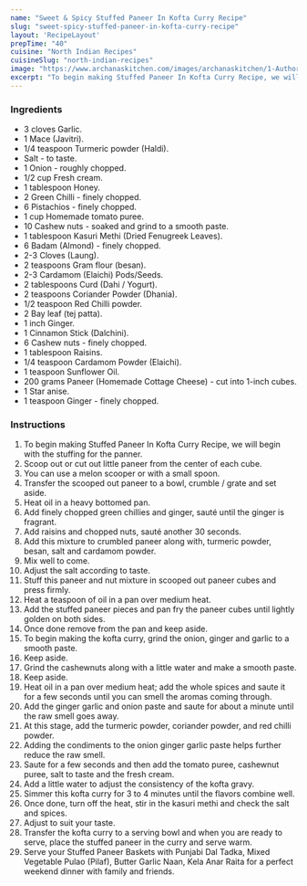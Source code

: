 ---
name: "Sweet & Spicy Stuffed Paneer In Kofta Curry Recipe"
slug: "sweet-spicy-stuffed-paneer-in-kofta-curry-recipe"
layout: 'RecipeLayout'
prepTime: "40"
cuisine: "North Indian Recipes"
cuisineSlug: "north-indian-recipes"
image: "https://www.archanaskitchen.com/images/archanaskitchen/1-Author/Sadaf_Abbasi/stuffed_paneer_curry.jpg"
excerpt: "To begin making Stuffed Paneer In Kofta Curry Recipe, we will begin with the stuffing for the panner"
---

### Ingredients

- 3 cloves Garlic.
- 1 Mace (Javitri).
- 1/4 teaspoon Turmeric powder (Haldi).
- Salt - to taste.
- 1 Onion - roughly chopped.
- 1/2 cup Fresh cream.
- 1 tablespoon Honey.
- 2 Green Chilli - finely chopped.
- 6 Pistachios - finely chopped.
- 1 cup Homemade tomato puree.
- 10 Cashew nuts - soaked and grind to a smooth paste.
- 1 tablespoon Kasuri Methi (Dried Fenugreek Leaves).
- 6 Badam (Almond) - finely chopped.
- 2-3 Cloves (Laung).
- 2 teaspoons Gram flour (besan).
- 2-3 Cardamom (Elaichi) Pods/Seeds.
- 2 tablespoons Curd (Dahi / Yogurt).
- 2 teaspoons Coriander Powder (Dhania).
- 1/2 teaspoon Red Chilli powder.
- 2 Bay leaf (tej patta).
- 1 inch Ginger.
- 1 Cinnamon Stick (Dalchini).
- 6 Cashew nuts - finely chopped.
- 1 tablespoon Raisins.
- 1/4 teaspoon Cardamom Powder (Elaichi).
- 1 teaspoon Sunflower Oil.
- 200 grams Paneer (Homemade Cottage Cheese) - cut into 1-inch cubes.
- 1 Star anise.
- 1 teaspoon Ginger - finely chopped.

### Instructions

1. To begin making Stuffed Paneer In Kofta Curry Recipe, we will begin with the stuffing for the panner.
1. Scoop out or cut out little paneer from the center of each cube.
1. You can use a melon scooper or with a small spoon.
1. Transfer the scooped out paneer to a bowl, crumble / grate and set aside.
1. Heat oil in a heavy bottomed pan.
1. Add finely chopped green chillies and ginger, sauté until the ginger is fragrant.
1. Add raisins and chopped nuts, sauté another 30 seconds.
1. Add this mixture to crumbled paneer along with, turmeric powder, besan, salt and cardamom powder.
1. Mix well to come.
1. Adjust the salt according to taste.
1. Stuff this paneer and nut mixture in scooped out paneer cubes and press firmly.
1. Heat a teaspoon of oil in a pan over medium heat.
1. Add the stuffed paneer pieces and pan fry the paneer cubes until lightly golden on both sides.
1. Once done remove from the pan and keep aside.
1. To begin making the kofta curry, grind the onion, ginger and garlic to a smooth paste.
1. Keep aside.
1. Grind the cashewnuts along with a little water and make a smooth paste.
1. Keep aside.
1. Heat oil in a pan over medium heat;  add the whole spices and saute it for a few seconds until you can smell the aromas coming through.
1. Add the ginger garlic and onion paste and saute for about a minute until the raw smell goes away.
1. At this stage, add the turmeric powder, coriander powder, and red chilli powder.
1. Adding the condiments to the onion ginger garlic paste helps further reduce the raw smell.
1. Saute for a few seconds and then add the tomato puree, cashewnut puree, salt to taste and the fresh cream.
1.  Add a little water to adjust the consistency of the kofta gravy.
1. Simmer this kofta curry for 3 to 4 minutes until the flavors combine well.
1. Once done, turn off the heat, stir in the kasuri methi and check the salt and spices.
1. Adjust to suit your taste.
1. Transfer the kofta curry to a serving bowl and when you are ready to serve, place the stuffed paneer in the curry and serve warm.
1. Serve your Stuffed Paneer Baskets with Punjabi Dal Tadka, Mixed Vegetable Pulao (Pilaf), Butter Garlic Naan, Kela Anar Raita for a perfect weekend dinner with family and friends.
